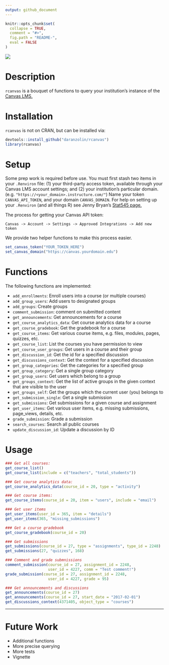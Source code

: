 ```yaml
---
output: github_document
---
```


<!-- README.md is generated from README.Rmd. Please edit that file -->

```r
knitr::opts_chunk$set(
  collapse = TRUE,
  comment = "#>",
  fig.path = "README-",
  eval = FALSE
)
```

![](https://avatars3.githubusercontent.com/u/515326?v=3&s=400)

# Description

`rcanvas` is a bouquet of functions to query your institution's instance of the [Canvas LMS.](https://www.canvaslms.com)

# Installation

`rcanvas` is not on CRAN, but can be installed via:

```r
devtools::install_github("daranzolin/rcanvas")
library(rcanvas)
```

# Setup

Some prep work is required before use. You must first stash two items in your `.Renviron` file: (1) your third-party access token, available through your Canvas LMS account settings; and (2) your institution's particular domain. (e.g. `"https://<your_domain>.instructure.com/"`) Name your token `CANVAS_API_TOKEN`, and your domain `CANVAS_DOMAIN`. For help on setting up your `.Renviron` (and all things R) see Jenny Bryan's [Stat545 page.](http://stat545.com/bit003_api-key-env-var.html)

The process for getting your Canvas API token:

`Canvas -> Account -> Settings -> Approved Integrations -> Add new token`

We provide two helper functions to make this process easier.

```r
set_canvas_token("YOUR_TOKEN_HERE")
set_canvas_domain("https://canvas.yourdomain.edu")
```

# Functions

The following functions are implemented:

* `add_enrollments`: Enroll users into a course (or multiple courses)
* `add_group_users`: Add users to designated groups
* `add_groups`: Create groups
* `comment_submission`: comment on submitted content
* `get_announcements`: Get announcements for a course
* `get_course_analytics_data`: Get course analytics data for a course
* `get_course_gradebook`: Get the gradebook for a course
* `get_course_items`: Get various course items, e.g. files, modules, pages, quizzes, etc.
* `get_course_list`: List the courses you have permission to view
* `get_course_user_groups`: Get users in a course and their group
* `get_discussion_id`: Get the id for a specified discussion
* `get_discussions_context`: Get the context for a specified discussion
* `get_group_categories`: Get the categories for a specified group
* `get_group_category`: Get a single group category
* `get_group_users`: Get users which belong to a group
* `get_groups_context`: Get the list of active groups in the given context that are visible to the user
* `get_groups_self`: Get the groups which the current user (you) belongs to
* `get_submission_single`: Get a single submission
* `get_submissions`: Get submissions for a given course and assignment
* `get_user_items`: Get various user items, e.g. missing submissions, page_views, details, etc.
* `grade_submission`: Grade a submission
* `search_courses`: Search all public courses
* `update_discussion_id`: Update a discussion by ID

# Usage

```r
### Get all courses:
get_course_list()
get_course_list(include = c("teachers", "total_students"))

### Get course analytics data:
get_course_analytics_data(course_id = 20, type = "activity")

### Get course items:
get_course_items(course_id = 20, item = "users", include = "email")

### Get user items
get_user_items(user_id = 365, item = "details")
get_user_items(365, "missing_submissions")

### Get a course gradebook
get_course_gradebook(course_id = 20)

### Get submissions
get_submissions(course_id = 27, type = "assignments", type_id = 2248)
get_submissions(27, "quizzes", 168)

### Comment and grade submnissions
comment_submission(course_id = 27, assignment_id = 2248, 
                   user_id = 4227, comm = "Test comment!")
grade_submission(course_id = 27, assignment_id = 2248, 
                   user_id = 4227, grade = 95)

### Get announcements and discussions
get_announcements(course_id = 27) 
get_announcements(course_id = 27, start_date = "2017-02-01") 
get_discussions_context(4371405, object_type = "courses")

```

***

# Future Work
* Additional functions
* More precise querying
* More tests
* Vignette

